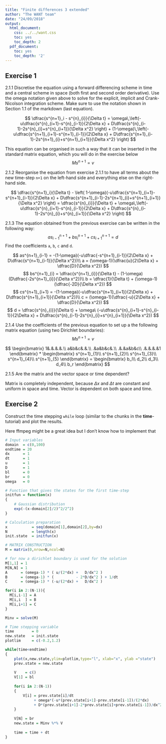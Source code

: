 ```yaml
---
title: "Finite differences 3 extended"
author: "The WANT team"
date: "24/09/2018"
output:
  html_document:
    css: ../../want.css
    toc: yes
    toc_depth: 2
  pdf_document:
    toc: yes
    toc_depth: '2'
---
```

<!-- include the hint.js -->
<script src="../../hints.js"></script>

## Exercise 1
<div class="exercise">
2.1.1 Discretise the equation using a forward differencing scheme in time and a central scheme in space (both first and second order derivative). Use the omega notation given above to solve for the explicit, implicit and Crank-Nicolson integration scheme. Make sure to use the notation shown in Section 1.1 of the markdown (last equation).
</div>

<div class="answer">
$$
\dfrac{s^{n+1}_i - s^{n}_{i}}{\Delta t} = 
\omega\,\left(-u\dfrac{s^{n}_{i+1}-s^{n}_{i-1}}{2\Delta x} + D\dfrac{s^{n}_{i-1}-2s^{n}_{i}+s^{n}_{i+1}}{\Delta x^2} \right) 
+ (1-\omega)\,\left(-u\dfrac{s^{n+1}_{i+1}-s^{n+1}_{i-1}}{2\Delta x} + D\dfrac{s^{n+1}_{i-1}-2s^{n+1}_{i}+s^{n+1}_{i+1}}{\Delta x^2} \right)
$$  
</div>

This equation can be organised in such a way that it can be inserted in the standard matrix equation, which you will do in the exercise below
$$
Ms^{n+1} = v
$$

<div class="exercise">
2.1.2 Reorganise the equation from exercise 2.1.1 to have all terms about the new time-step `n+1` on the left-hand side and everything else on the right-hand side.
</div>

<div class="answer">
$$
\dfrac{s^{n+1}_i}{\Delta t} 
- \left( 1-\omega)(-u\dfrac{s^{n+1}_{i+1}-s^{n+1}_{i-1}}{2\Delta x} + D\dfrac{s^{n+1}_{i-1}-2s^{n+1}_{i}+s^{n+1}_{i+1}}{\Delta x^2} \right) = \dfrac{s^{n}_{i}}{\Delta t} + \omega\,\left(-u\dfrac{s^{n}_{i+1}-s^{n}_{i-1}}{2\Delta x} + D\dfrac{s^{n}_{i-1}-2s^{n}_{i}+s^{n}_{i+1}}{\Delta x^2} \right)
$$  
</div>

<div class="question">
2.1.3 The equation obtained from the previous exercise can be written in the following way:
$$
as^{n+1}_{i-1} + bs^{n+1}_{i} + cs^{n+1}_{i+1} = d
$$
Find the coefficients `a`, `b`, `c` and `d`.
</div>

<div class="answer">
$$
as^{n+1}_{i-1} = -(1-\omega)(-u\dfrac{-s^{n+1}_{i-1}}{2\Delta x} + D\dfrac{s^{n+1}_{i-1}}{\Delta x^2})\\
a = (\omega-1)(\dfrac{u}{2\Delta x} + \dfrac{D}{\Delta x^2})
$$
$$
bs^{n+1}_{i} = \dfrac{s^{n+1}_{i}}{\Delta t} - (1-\omega)(D\dfrac{-2s^{n+1}_{i}}{\Delta x^2})\\
b = \dfrac{1}{\Delta t} + (\omega-1)(\dfrac{-2D}{\Delta x^2})
$$
$$
cs^{n+1}_{i+1} = -(1-\omega)(-u\dfrac{s^{n+1}_{i+1}}{2\Delta x} + D\dfrac{s^{n+1}_{i+1}}{\Delta x^2})\\
c = (\omega-1)(\dfrac{-u}{2\Delta x} + \dfrac{D}{\Delta x^2})
$$
$$
d = \dfrac{s^{n}_{i}}{\Delta t} + \omega\ (-u\dfrac{s^{n}_{i+1}-s^{n}_{i-1}}{2\Delta x} + D\dfrac{s^{n}_{i-1}-2s^{n}_{i}+s^{n}_{i+1}}{\Delta x^2})
$$
</div>

<div class="exercise">
2.1.4 Use the coefficients of the previous equation to set up a the following matrix equation (using two Dirichlet boundaries): 
$$
Ms^{n+1} = v
$$
</div>

<div class="answer">
$$
\begin{bmatrix}
1&.&.&.&.\\
a&b&c&.&.\\
.&a&b&c&.\\
.&.&a&b&c\\
.&.&.&.&1
\end{bmatrix} * 
\begin{bmatrix}
s^{n+1}_{1}\\
s^{n+1}_{2}\\
s^{n+1}_{3}\\
s^{n+1}_{4}\\
s^{n+1}_{5}
\end{bmatrix} = 
\begin{bmatrix}
b_l\\
d_2\\
d_3\\
d_4\\
b_r
\end{bmatrix}
$$
</div>

<div class="question">
2.1.5 Are the matrix and the vector space or time dependent?
</div>

<div class="answer">
Matrix is completely independent, because $\Delta x$ and $\Delta t$ are constant and uniform in space and time. Vector is dependent on both space and time.
</div>

## Exercise 2
<div class="question">
Construct the time stepping `while` loop (similar to the chunks in the **time**-tutorial) and plot the results.
</div>

<div class="comment"> Here ffmpeg might be a great idea but I don't know how to implement that </div>

<div class="answer">
```R
# Input variables
domain  = c(0,100)
endtime = 20
dx      = 1
dt      = 1
u       = 1
D       = 1
bl      = 0
br      = 0
omega   = 0

# Function that gives the states for the first time-step
initfun = function(x)
{
    # Gaussian distribution
    exp(-(x-domain[2]/2)^2/2^2)
}

# Calculation preparation
x           = seq(domain[1],domain[2],by=dx)
N           = length(x)
init.state  = initfun(x)

# MATRIX CONSTRUCTION
M = matrix(0,nrow=N,ncol=N)

# for now a dirichlet boundary is used for the solution
M[1,1] = 1
M[N,N] = 1
A      = (omega-1) * ( u/(2*dx) +   D/dx^2 )
B      = (omega-1) * (          - 2*D/dx^2 ) + 1/dt
C      = (omega-1) * (-u/(2*dx) +   D/dx^2 )

for(i in 2:(N-1)){
  M[i,i-1] = A
  M[i,i  ] = B
  M[i,i+1] = C
}

Minv = solve(M)

# Time stepping variable
time        = 0
new.state   = init.state
plotlim     = c(-0.2,1.2)

while(time<endtime)
{
    plot(x,new.state,ylim=plotlim,type="l", xlab="x", ylab ="state")
    prev.state = new.state
    
    V    = c()
    V[1] = bl
    
    for(i in 2:(N-1))
    {
        V[i] = prev.state[i]/dt 
             + omega*(-u*(prev.state[i+1]-prev.state[i-1])/(2*dx) 
             + D*(prev.state[i+1]-2*prev.state[i]+prev.state[i-1])/dx^2)
    }
    
    V[N] = br
    new.state = Minv %*% V
    
    time = time + dt
}
```
</div>

